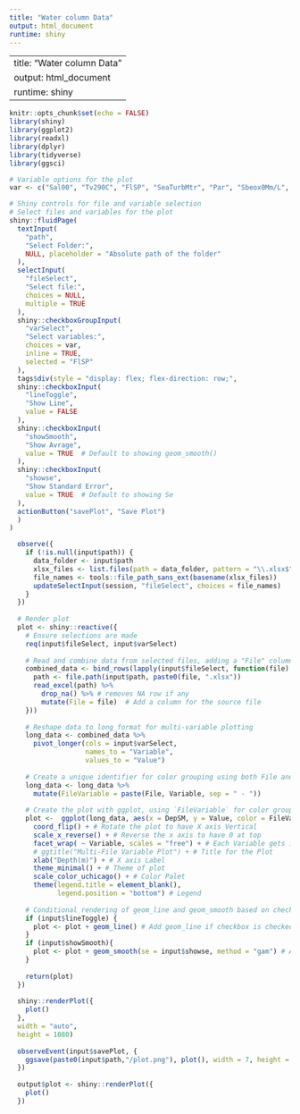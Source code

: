 ```yaml
---
title: "Water column Data"
output: html_document
runtime: shiny
---
```


---
title: "Water column Data"
output: html_document
runtime: shiny
---

```r
knitr::opts_chunk$set(echo = FALSE)
library(shiny)
library(ggplot2)
library(readxl)
library(dplyr)
library(tidyverse)
library(ggsci)

# Variable options for the plot
var <- c("Sal00", "Tv290C", "FlSP", "SeaTurbMtr", "Par", "Sbeox0Mm/L", "Sbeox0PS", "AltM", "Flag")
```

```r
# Shiny controls for file and variable selection
# Select files and variables for the plot
shiny::fluidPage(
  textInput(
    "path",
    "Select Folder:",
    NULL, placeholder = "Absolute path of the folder"
  ),
  selectInput(
    "fileSelect",
    "Select file:",
    choices = NULL,
    multiple = TRUE
  ),
  shiny::checkboxGroupInput(
    "varSelect",
    "Select variables:",
    choices = var,
    inline = TRUE,
    selected = "FlSP"
  ),
  tags$div(style = "display: flex; flex-direction: row;",
  shiny::checkboxInput(
    "lineToggle",
    "Show Line",
    value = FALSE
  ),
  shiny::checkboxInput(
    "showSmooth",
    "Show Avrage",
    value = TRUE  # Default to showing geom_smooth()
  ),
  shiny::checkboxInput(
    "showse",
    "Show Standard Error",
    value = TRUE  # Default to showing Se
  ),
  actionButton("savePlot", "Save Plot")
  )
)


```

```r
  observe({
    if (!is.null(input$path)) {
      data_folder <- input$path
      xlsx_files <- list.files(path = data_folder, pattern = "\\.xlsx$", full.names = TRUE)
      file_names <- tools::file_path_sans_ext(basename(xlsx_files))
      updateSelectInput(session, "fileSelect", choices = file_names)
    }
  })
  
  # Render plot
  plot <- shiny::reactive({
    # Ensure selections are made
    req(input$fileSelect, input$varSelect)
    
    # Read and combine data from selected files, adding a "File" column
    combined_data <- bind_rows(lapply(input$fileSelect, function(file) {
      path <- file.path(input$path, paste0(file, ".xlsx"))
      read_excel(path) %>%
        drop_na() %>% # removes NA row if any
        mutate(File = file)  # Add a column for the source file
    }))
    
    # Reshape data to long format for multi-variable plotting
    long_data <- combined_data %>%
      pivot_longer(cols = input$varSelect,
                   names_to = "Variable",
                   values_to = "Value")
    
    # Create a unique identifier for color grouping using both File and Variable
    long_data <- long_data %>%
      mutate(FileVariable = paste(File, Variable, sep = " - "))
    
    # Create the plot with ggplot, using `FileVariable` for color grouping
    plot <-  ggplot(long_data, aes(x = DepSM, y = Value, color = FileVariable)) +
      coord_flip() + # Rotate the plot to have X axis Vertical
      scale_x_reverse() + # Reverse the x axis to have 0 at top
      facet_wrap( ~ Variable, scales = "free") + # Each Variable gets its own plot
      # ggtitle("Multi-File Variable Plot") + # Title for the Plot
      xlab("Depth(m)") + # X axis Label
      theme_minimal() + # Theme of plot
      scale_color_uchicago() + # Color Palet
      theme(legend.title = element_blank(),
            legend.position = "bottom") # Legend
    
    # Conditional rendering of geom_line and geom_smooth based on checkbox
    if (input$lineToggle) {
      plot <- plot + geom_line() # Add geom_line if checkbox is checked
    }
    if (input$showSmooth){
      plot <- plot + geom_smooth(se = input$showse, method = "gam") # Add geom_smooth if checkbox is checked
    }
    
    return(plot)
  })
  
  shiny::renderPlot({
    plot()
  },
  width = "auto",
  height = 1080)
  
  observeEvent(input$savePlot, {
    ggsave(paste0(input$path,"/plot.png"), plot(), width = 7, height = 14, units = "in", dpi = 300)
  })
  
  output$plot <- shiny::renderPlot({
    plot()
  })

```
